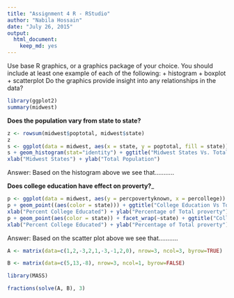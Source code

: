 ```yaml
---
title: "Assignment 4 R - RStudio"
author: "Nabila Hossain"
date: "July 26, 2015"
output: 
  html_document: 
    keep_md: yes
---
```


Use base R graphics, or a graphics package of your choice. You should include at least one example of each of the following:
  + histogram
  + boxplot
  + scatterplot
Do the graphics provide insight into any relationships in the data?


```r
library(ggplot2)
summary(midwest)
```



__Does the population vary from state to state?__

```r
z <- rowsum(midwest$poptotal, midwest$state)
z
s <- ggplot(data = midwest, aes(x = state, y = poptotal, fill = state))
s + geom_histogram(stat="identity") + ggtitle("Midwest States Vs. Total Population") +
xlab("Midwest States") + ylab("Total Population")

```

Answer: Based on the histogram above we see that...........

__Does college education have effect on proverty?___

```r
p <- ggplot(data = midwest, aes(y = percpovertyknown, x = percollege))
p + geom_point((aes(color = state))) + ggtitle("College Education Vs Total Proverty") +
xlab("Percent College Educated") + ylab("Percentage of Total proverty")
p + geom_point(aes(color = state)) + facet_wrap(~state) + ggtitle("College Education Vs Total Proverty by Each Midwest State") +
xlab("Percent College Educated") + ylab("Percentage of Total proverty")

```

Answer: Based on the scatter plot above we see that...........

```r
A <- matrix(data=c(1,2,-3,2,1,-3,-1,2,0), nrow=3, ncol=3, byrow=TRUE)    

B <- matrix(data=c(5,13,-8), nrow=3, ncol=1, byrow=FALSE)

library(MASS)

fractions(solve(A, B), 3) 


```

